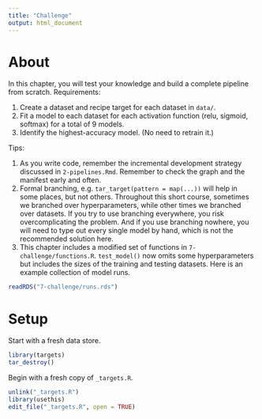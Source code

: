 ```yaml
---
title: "Challenge"
output: html_document
---
```


# About

In this chapter, you will test your knowledge and build a complete pipeline from scratch. Requirements:

1. Create a dataset and recipe target for each dataset in `data/`.
2. Fit a model to each dataset for each activation function (relu, sigmoid, softmax) for a total of 9 models.
3. Identify the highest-accuracy model. (No need to retrain it.)

Tips:

1. As you write code, remember the incremental development strategy discussed in `2-pipelines.Rmd`. Remember to check the graph and the manifest early and often.
2. Formal branching, e.g. `tar_target(pattern = map(...))` will help in some places, but not others. Throughout this short course, sometimes we branched over hyperparameters, while other times we branched over datasets. If you try to use branching everywhere, you risk overcomplicating the problem. And if you use branching nowhere, you will need to type out every single model by hand, which is not the recommended solution here.
3. This chapter includes a modified set of functions in `7-challenge/functions.R`. `test_model()` now omits some hyperparameters but includes the sizes of the training and testing datasets. Here is an example collection of model runs.

```r
readRDS("7-challenge/runs.rds")
```

# Setup

Start with a fresh data store.

```r
library(targets)
tar_destroy()
```

Begin with a fresh copy of `_targets.R`.

```r
unlink("_targets.R")
library(usethis)
edit_file("_targets.R", open = TRUE)
```
